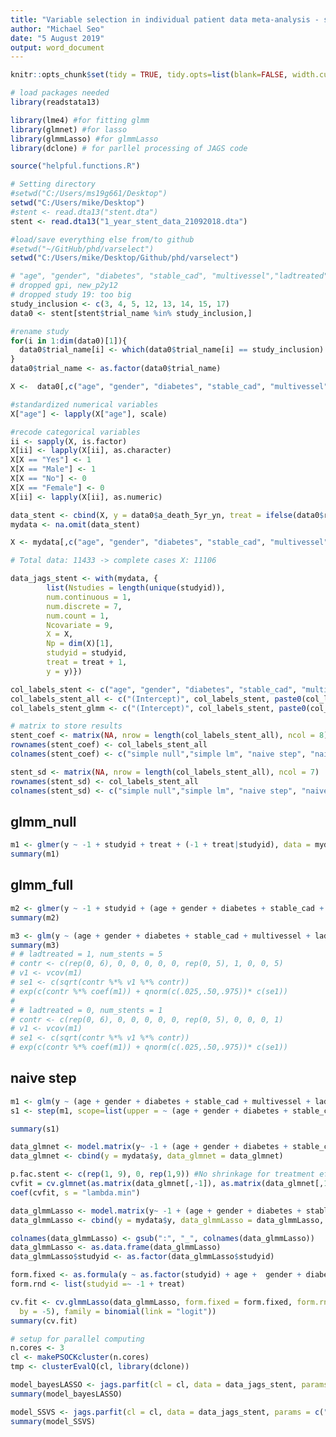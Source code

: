 ```yaml
---
title: "Variable selection in individual patient data meta-analysis - stent dataset"
author: "Michael Seo"
date: "5 August 2019"
output: word_document
---
```


```r
knitr::opts_chunk$set(tidy = TRUE, tidy.opts=list(blank=FALSE, width.cutoff=60), warning = FALSE, message=FALSE, echo = FALSE)
```


```r
# load packages needed
library(readstata13)

library(lme4) #for fitting glmm
library(glmnet) #for lasso
library(glmmLasso) #for glmmLasso
library(dclone) # for parllel processing of JAGS code

source("helpful.functions.R")
```


```r
# Setting directory
#setwd("C:/Users/ms19g661/Desktop")
setwd("C:/Users/mike/Desktop")
#stent <- read.dta13("stent.dta")
stent <- read.dta13("1_year_stent_data_21092018.dta")

#load/save everything else from/to github
#setwd("~/GitHub/phd/varselect")
setwd("C:/Users/mike/Desktop/Github/phd/varselect")
```


```r
# "age", "gender", "diabetes", "stable_cad", "multivessel","ladtreated", "overlap", "m_dia_above_3", "gpi", "new_p2y12", "num_stent"
# dropped gpi, new_p2y12
# dropped study 19: too big
study_inclusion <- c(3, 4, 5, 12, 13, 14, 15, 17)
data0 <- stent[stent$trial_name %in% study_inclusion,]

#rename study
for(i in 1:dim(data0)[1]){
  data0$trial_name[i] <- which(data0$trial_name[i] == study_inclusion)
}
data0$trial_name <- as.factor(data0$trial_name)

X <-  data0[,c("age", "gender", "diabetes", "stable_cad", "multivessel","ladtreated", "overlap", "m_dia_above_3", "num_stent")]

#standardized numerical variables
X["age"] <- lapply(X["age"], scale)

#recode categorical variables
ii <- sapply(X, is.factor)
X[ii] <- lapply(X[ii], as.character)
X[X == "Yes"] <- 1
X[X == "Male"] <- 1
X[X == "No"] <- 0
X[X == "Female"] <- 0
X[ii] <- lapply(X[ii], as.numeric)

data_stent <- cbind(X, y = data0$a_death_5yr_yn, treat = ifelse(data0$rand == "BMS", 0, 1), studyid = data0$trial_name)
mydata <- na.omit(data_stent)

X <- mydata[,c("age", "gender", "diabetes", "stable_cad", "multivessel","ladtreated", "overlap", "m_dia_above_3", "num_stent")]

# Total data: 11433 -> complete cases X: 11106 

data_jags_stent <- with(mydata, {
        list(Nstudies = length(unique(studyid)),
        num.continuous = 1,
        num.discrete = 7,
        num.count = 1,
        Ncovariate = 9,
        X = X,
        Np = dim(X)[1],
        studyid = studyid,
        treat = treat + 1,
        y = y)})

col_labels_stent <- c("age", "gender", "diabetes", "stable_cad", "multivessel", "ladtreated", "overlap", "m_dia_above_3", "num_stent")
col_labels_stent_all <- c("(Intercept)", col_labels_stent, paste0(col_labels_stent, ":treat"), "treat", paste0("as.factor(studyid)", 1:length(unique(mydata$studyid))))
col_labels_stent_glmm <- c("(Intercept)", col_labels_stent, paste0(col_labels_stent, "_treat"), "treat", paste0("as.factor(studyid)", 1:length(unique(mydata$studyid))))

# matrix to store results
stent_coef <- matrix(NA, nrow = length(col_labels_stent_all), ncol = 8)
rownames(stent_coef) <- col_labels_stent_all
colnames(stent_coef) <- c("simple null","simple lm", "naive step", "naive lasso", "glmmLasso", "bayes lasso","SSVS", "SSVS Ind")

stent_sd <- matrix(NA, nrow = length(col_labels_stent_all), ncol = 7)
rownames(stent_sd) <- col_labels_stent_all
colnames(stent_sd) <- c("simple null","simple lm", "naive step", "naive lasso", "glmmLasso", "bayes lasso", "SSVS")
```

## glmm_null

```r
m1 <- glmer(y ~ -1 + studyid + treat + (-1 + treat|studyid), data = mydata, family = binomial)
summary(m1)
```

## glmm_full

```r
m2 <- glmer(y ~ -1 + studyid + (age + gender + diabetes + stable_cad + multivessel + ladtreated + overlap + m_dia_above_3 + num_stent)*treat + (-1 + treat|studyid), data = mydata, family = binomial)
summary(m2)
```


```r
m3 <- glm(y ~ (age + gender + diabetes + stable_cad + multivessel + ladtreated + overlap + m_dia_above_3 + num_stent)*treat, family = binomial(link = "logit"), data = mydata)
summary(m3)
# # ladtreated = 1, num_stents = 5
# contr <- c(rep(0, 6), 0, 0, 0, 0, 0, rep(0, 5), 1, 0, 0, 5)
# v1 <- vcov(m1)
# se1 <- c(sqrt(contr %*% v1 %*% contr))
# exp(c(contr %*% coef(m1)) + qnorm(c(.025,.50,.975))* c(se1))
# 
# # ladtreated = 0, num_stents = 1
# contr <- c(rep(0, 6), 0, 0, 0, 0, 0, rep(0, 5), 0, 0, 0, 1)
# v1 <- vcov(m1)
# se1 <- c(sqrt(contr %*% v1 %*% contr))
# exp(c(contr %*% coef(m1)) + qnorm(c(.025,.50,.975))* c(se1))
```

## naive step

```r
m1 <- glm(y ~ (age + gender + diabetes + stable_cad + multivessel + ladtreated + overlap + m_dia_above_3 + num_stent)*treat, family = binomial(link = "logit"), data = mydata)
s1 <- step(m1, scope=list(upper = ~ (age + gender + diabetes + stable_cad + multivessel + ladtreated + overlap + m_dia_above_3 + num_stent)*treat, lower = ~ treat))
```

```r
summary(s1)
```


```r
data_glmnet <- model.matrix(y~ -1 + (age + gender + diabetes + stable_cad + multivessel + ladtreated + overlap + m_dia_above_3 + num_stent)*treat, data = mydata)
data_glmnet <- cbind(y = mydata$y, data_glmnet = data_glmnet)

p.fac.stent <- c(rep(1, 9), 0, rep(1,9)) #No shrinkage for treatment effect
cvfit = cv.glmnet(as.matrix(data_glmnet[,-1]), as.matrix(data_glmnet[,1]), penalty.factor = p.fac.stent, family = "binomial", type.measure = "class")
coef(cvfit, s = "lambda.min")
```

```r
data_glmmLasso <- model.matrix(y~ -1 + (age + gender + diabetes + stable_cad + multivessel + ladtreated + overlap + m_dia_above_3  + num_stent)*treat, data = mydata)
data_glmmLasso <- cbind(y = mydata$y, data_glmmLasso = data_glmmLasso, studyid = mydata$studyid)

colnames(data_glmmLasso) <- gsub(":", "_", colnames(data_glmmLasso))  
data_glmmLasso <- as.data.frame(data_glmmLasso)
data_glmmLasso$studyid <- as.factor(data_glmmLasso$studyid)

form.fixed <- as.formula(y ~ as.factor(studyid) + age +  gender + diabetes + stable_cad + multivessel + ladtreated + overlap + m_dia_above_3 + num_stent + age_treat +  gender_treat + diabetes_treat + stable_cad_treat + multivessel_treat + ladtreated_treat + overlap_treat + m_dia_above_3_treat + num_stent_treat + treat)
form.rnd <- list(studyid =~ -1 + treat)

cv.fit <- cv.glmmLasso(data_glmmLasso, form.fixed = form.fixed, form.rnd = form.rnd, lambda = seq(100, 0,
  by = -5), family = binomial(link = "logit"))
summary(cv.fit)
```


```r
# setup for parallel computing
n.cores <- 3
cl <- makePSOCKcluster(n.cores)
tmp <- clusterEvalQ(cl, library(dclone))
```

```r
model_bayesLASSO <- jags.parfit(cl = cl, data = data_jags_stent, params = c("alpha","beta","g", "d", "tauDelta"), model = "IPD-MA-bayesLASSO-binomial.txt", n.chains = 3, n.adapt = 100, n.update = 1000, n.iter = 10000)
summary(model_bayesLASSO)
```


```r
model_SSVS <- jags.parfit(cl = cl, data = data_jags_stent, params = c("alpha","beta","g", "d", "tauDelta", "IndA", "IndA2"), model = "IPD-MA-SSVS-binomial.txt", n.chains = 3, n.adapt = 100, n.update = 1000, n.iter = 10000)
summary(model_SSVS)
```
